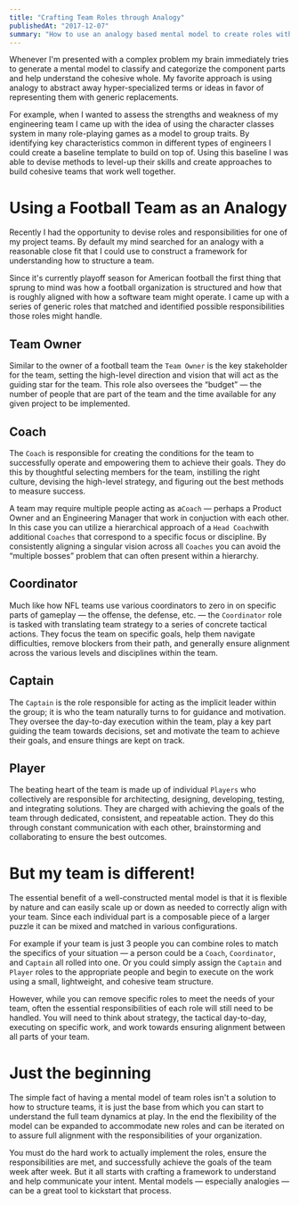 ```yaml
---
title: "Crafting Team Roles through Analogy"
publishedAt: "2017-12-07"
summary: "How to use an analogy based mental model to create roles within an engineering team"
---
```


Whenever I'm presented with a complex problem my brain immediately tries to generate a mental model to classify and categorize the component parts and help understand the cohesive whole. My favorite approach is using analogy to abstract away hyper-specialized terms or ideas in favor of representing them with generic replacements.

For example, when I wanted to assess the strengths and weakness of my engineering team I came up with the idea of using the character classes system in many role-playing games as a model to group traits. By identifying key characteristics common in different types of engineers I could create a baseline template to build on top of. Using this baseline I was able to devise methods to level-up their skills and create approaches to build cohesive teams that work well together.

# Using a Football Team as an Analogy

Recently I had the opportunity to devise roles and responsibilities for one of my project teams. By default my mind searched for an analogy with a reasonable close fit that I could use to construct a framework for understanding how to structure a team.

Since it's currently playoff season for American football the first thing that sprung to mind was how a football organization is structured and how that is roughly aligned with how a software team might operate. I came up with a series of generic roles that matched and identified possible responsibilities those roles might handle.

## Team Owner

Similar to the owner of a football team the `Team Owner` is the key stakeholder for the team, setting the high-level direction and vision that will act as the guiding star for the team. This role also oversees the “budget” — the number of people that are part of the team and the time available for any given project to be implemented.

## Coach

The `Coach` is responsible for creating the conditions for the team to successfully operate and empowering them to achieve their goals. They do this by thoughtful selecting members for the team, instilling the right culture, devising the high-level strategy, and figuring out the best methods to measure success.

A team may require multiple people acting as a`Coach` — perhaps a Product Owner and an Engineering Manager that work in conjuction with each other. In this case you can utilize a hierarchical approach of a `Head Coach`with additional `Coaches` that correspond to a specific focus or discipline. By consistently aligning a singular vision across all `Coaches` you can avoid the “multiple bosses” problem that can often present within a hierarchy.

## Coordinator

Much like how NFL teams use various coordinators to zero in on specific parts of gameplay — the offense, the defense, etc. — the `Coordinator` role is tasked with translating team strategy to a series of concrete tactical actions. They focus the team on specific goals, help them navigate difficulties, remove blockers from their path, and generally ensure alignment across the various levels and disciplines within the team.

## Captain

The `Captain` is the role responsible for acting as the implicit leader within the group; it is who the team naturally turns to for guidance and motivation. They oversee the day-to-day execution within the team, play a key part guiding the team towards decisions, set and motivate the team to achieve their goals, and ensure things are kept on track.

## Player

The beating heart of the team is made up of individual `Players` who collectively are responsible for architecting, designing, developing, testing, and integrating solutions. They are charged with achieving the goals of the team through dedicated, consistent, and repeatable action. They do this through constant communication with each other, brainstorming and collaborating to ensure the best outcomes.

# But my team is different!

The essential benefit of a well-constructed mental model is that it is flexible by nature and can easily scale up or down as needed to correctly align with your team. Since each individual part is a composable piece of a larger puzzle it can be mixed and matched in various configurations.

For example if your team is just 3 people you can combine roles to match the specifics of your situation — a person could be a `Coach`, `Coordinator`, and `Captain` all rolled into one. Or you could simply assign the `Captain` and `Player` roles to the appropriate people and begin to execute on the work using a small, lightweight, and cohesive team structure.

However, while you can remove specific roles to meet the needs of your team, often the essential responsibilities of each role will still need to be handled. You will need to think about strategy, the tactical day-to-day, executing on specific work, and work towards ensuring alignment between all parts of your team.

# Just the beginning

The simple fact of having a mental model of team roles isn't a solution to how to structure teams, it is just the base from which you can start to understand the full team dynamics at play. In the end the flexibility of the model can be expanded to accommodate new roles and can be iterated on to assure full alignment with the responsibilities of your organization.

You must do the hard work to actually implement the roles, ensure the responsibilities are met, and successfully achieve the goals of the team week after week. But it all starts with crafting a framework to understand and help communicate your intent. Mental models — especially analogies — can be a great tool to kickstart that process.

